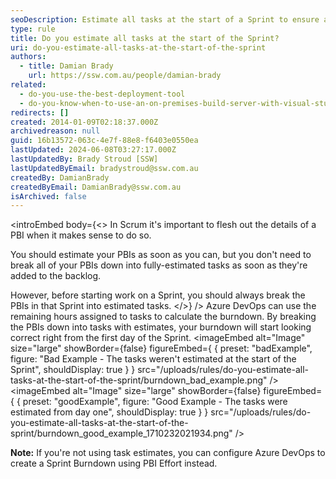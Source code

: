 ```yaml
---
seoDescription: Estimate all tasks at the start of a Sprint to ensure accurate burndown tracking and make data-driven decisions.
type: rule
title: Do you estimate all tasks at the start of the Sprint?
uri: do-you-estimate-all-tasks-at-the-start-of-the-sprint
authors:
  - title: Damian Brady
    url: https://ssw.com.au/people/damian-brady
related:
  - do-you-use-the-best-deployment-tool
  - do-you-know-when-to-use-an-on-premises-build-server-with-visual-studio-online
redirects: []
created: 2014-01-09T02:18:37.000Z
archivedreason: null
guid: 16b13572-063c-4e7f-88e8-f6403e0550ea
lastUpdated: 2024-06-08T03:27:17.000Z
lastUpdatedBy: Brady Stroud [SSW]
lastUpdatedByEmail: bradystroud@ssw.com.au
createdBy: DamianBrady
createdByEmail: DamianBrady@ssw.com.au
isArchived: false
---
```


<introEmbed
  body={<>
In Scrum it's important to flesh out the details of a PBI when it makes sense to do so.

You should estimate your PBIs as soon as you can, but you don't need to break all of your PBIs down into fully-estimated tasks as soon as they're added to the backlog.

However, before starting work on a Sprint, you should always break the PBIs in that Sprint into estimated tasks.
  </>}
/>
Azure DevOps can use the remaining hours assigned to tasks to calculate the burndown. By breaking the PBIs down into tasks with estimates, your burndown will start looking correct right from the first day of the Sprint.
<imageEmbed
  alt="Image"
  size="large"
  showBorder={false}
  figureEmbed={ {
    preset: "badExample",
    figure: "Bad Example - The tasks weren't estimated at the start of the Sprint",
    shouldDisplay: true
  } }
  src="/uploads/rules/do-you-estimate-all-tasks-at-the-start-of-the-sprint/burndown_bad_example.png"
/>
<imageEmbed
  alt="Image"
  size="large"
  showBorder={false}
  figureEmbed={ {
    preset: "goodExample",
    figure: "Good Example - The tasks were estimated from day one",
    shouldDisplay: true
  } }
  src="/uploads/rules/do-you-estimate-all-tasks-at-the-start-of-the-sprint/burndown_good_example_1710232021934.png"
/>

**Note:** If you're not using task estimates, you can configure Azure DevOps to create a Sprint Burndown using PBI Effort instead.
